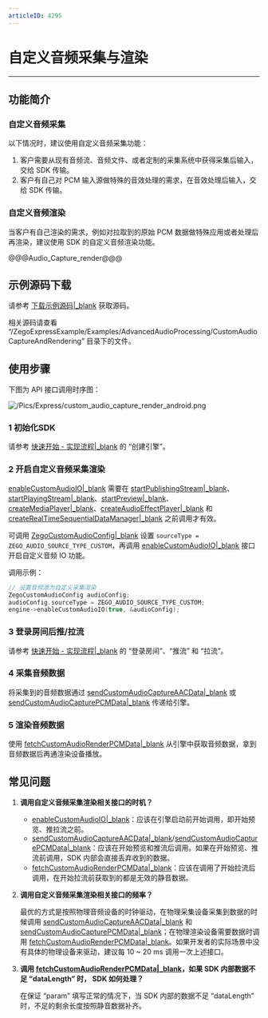 ```yaml
---
articleID: 4295
---
```

# 自定义音频采集与渲染
- - -
  
## 功能简介

### 自定义音频采集

以下情况时，建议使用自定义音频采集功能：

1. 客户需要从现有音频流、音频文件、或者定制的采集系统中获得采集后输入，交给 SDK 传输。
2. 客户有自己对 PCM 输入源做特殊的音效处理的需求，在音效处理后输入，交给 SDK 传输。

### 自定义音频渲染

当客户有自己渲染的需求，例如对拉取到的原始 PCM 数据做特殊应用或者处理后再渲染，建议使用 SDK 的自定义音频渲染功能。

@@@Audio_Capture_render@@@

## 示例源码下载

请参考 [下载示例源码\|_blank](!DownloadDemo/DownloadDemo) 获取源码。

相关源码请查看 “/ZegoExpressExample/Examples/AdvancedAudioProcessing/CustomAudioCaptureAndRendering” 目录下的文件。

## 使用步骤

下图为 API 接口调用时序图：

![/Pics/Express/custom_audio_capture_render_android.png](//doc.oa.zego.im/Pics/Express/custom_audio_capture_render_android.png)

### 1 初始化SDK

请参考 [快速开始 - 实现流程\|_blank](!Integration/Solution_Implementation#CreateEngine) 的 “创建引擎”。

### 2 开启自定义音频采集渲染

<div class="mk-warning">


[enableCustomAudioIO\|_blank](@enableCustomAudioIO) 需要在 [startPublishingStream\|_blank](@startPublishingStream)、[startPlayingStream\|_blank](@startPlayingStream)、[startPreview\|_blank](@startPreview)、[createMediaPlayer\|_blank](@createMediaPlayer)、[createAudioEffectPlayer\|_blank](@createAudioEffectPlayer) 和 [createRealTimeSequentialDataManager\|_blank](@createRealTimeSequentialDataManager) 之前调用才有效。 
</div>

可调用 [ZegoCustomAudioConfig\|_blank](@-ZegoCustomAudioConfig) 设置 `sourceType = ZEGO_AUDIO_SOURCE_TYPE_CUSTOM`，再调用 [enableCustomAudioIO\|_blank](@enableCustomAudioIO) 接口开启自定义音频 IO 功能。


调用示例：

```c++
// 设置音频源为自定义采集渲染
ZegoCustomAudioConfig audioConfig;
audioConfig.sourceType = ZEGO_AUDIO_SOURCE_TYPE_CUSTOM;
engine->enableCustomAudioIO(true, &audioConfig);
```

### 3 登录房间后推/拉流

请参考 [快速开始 - 实现流程\|_blank](!Integration/Solution_Implementation#createroom) 的 “登录房间”、“推流” 和 “拉流”。

### 4 采集音频数据

将采集到的音频数据通过 [sendCustomAudioCaptureAACData\|_blank](@sendCustomAudioCaptureAACData) 或 [sendCustomAudioCapturePCMData\|_blank](@sendCustomAudioCapturePCMData) 传递给引擎。

### 5 渲染音频数据

使用 [fetchCustomAudioRenderPCMData\|_blank](@fetchCustomAudioRenderPCMData) 从引擎中获取音频数据，拿到音频数据后再通渲染设备播放。

## 常见问题

1. **调用自定义音频采集渲染相关接口的时机？**

    - [enableCustomAudioIO\|_blank](@enableCustomAudioIO)：应该在引擎启动前开始调用，即开始预览、推拉流之前。
    - [sendCustomAudioCaptureAACData\|_blank](@sendCustomAudioCaptureAACData)/[sendCustomAudioCapturePCMData\|_blank](@sendCustomAudioCapturePCMData)：应该在开始预览和推流后调用。如果在开始预览、推流前调用，SDK 内部会直接丢弃收到的数据。
    - [fetchCustomAudioRenderPCMData\|_blank](@fetchCustomAudioRenderPCMData)：应该在调用了开始拉流后调用，在开始拉流前获取到的都是无效的静音数据。

2. **调用自定义音频采集渲染相关接口的频率？**

    最优的方式是按照物理音频设备的时钟驱动，在物理采集设备采集到数据的时候调用 [sendCustomAudioCaptureAACData\|_blank](@sendCustomAudioCaptureAACData) 和 [sendCustomAudioCapturePCMData\|_blank](@sendCustomAudioCapturePCMData)；在物理渲染设备需要数据时调用 [fetchCustomAudioRenderPCMData\|_blank](@fetchCustomAudioRenderPCMData)。如果开发者的实际场景中没有具体的物理设备来驱动，建议每 10 ~ 20 ms 调用一次上述接口。

3. **调用 [fetchCustomAudioRenderPCMData\|_blank](@fetchCustomAudioRenderPCMData)，如果 SDK 内部数据不足 “dataLength” 时， SDK 如何处理？**

    在保证 “param” 填写正常的情况下，当 SDK 内部的数据不足 “dataLength” 时，不足的剩余长度按照静音数据补齐。

